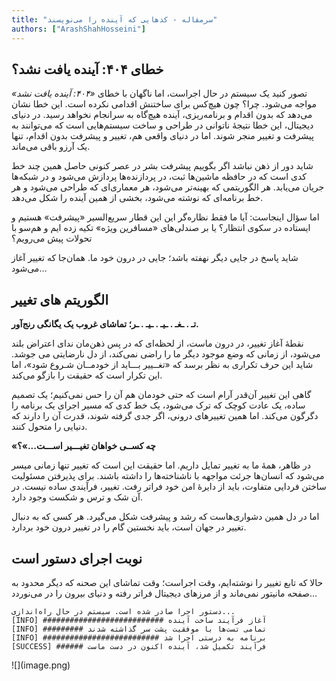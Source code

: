 ```yaml
---
title: "سرمقاله - کدهایی که آینده را می‌نویسند"
authors: ["ArashShahHosseini"]
---
```


## خطای ۴۰۴: آینده یافت نشد؟

تصور کنید یک سیستم در حال اجراست، اما ناگهان با خطای *«۴۰۴: آینده یافت نشد»* مواجه می‌شود. چرا؟ چون هیچ‌کس برای ساختنش اقدامی نکرده است. این خطا نشان می‌دهد که بدون اقدام و برنامه‌ریزی، آینده هیچ‌گاه به سرانجام نخواهد رسید. در دنیای دیجیتال، این خطا نتیجۀ ناتوانی در طراحی و ساخت سیستم‌هایی است که می‌توانند به پیشرفت و تغییر منجر شوند. اما در دنیای واقعی هم، تغییر و پیشرفت بدون اقدام، تنها یک آرزو باقی می‌ماند.

شاید دور از ذهن نباشد اگر بگوییم پیشرفت بشر در عصر کنونی حاصل همین چند خط کدی است که در حافظه ماشین‌ها ثبت، در پردازنده‌ها پردازش می‌شود و در شبکه‌ها جریان می‌یابد. هر الگوریتمی که بهینه‌تر می‌شود، هر معماری‌ای که طراحی می‌شود و هر خط برنامه‌ای که نوشته می‌شود، بخشی از همین آینده 
را شکل می‌دهد.

اما سؤال اینجاست: آیا ما فقط نظاره‌گر این این قطار سریع‌السیر «پیشرفت» هستیم و ایستاده در سکوی انتظار؟ یا بر صندلی‌های «مسافرین ویژه» تکیه زده ایم و هم‌سو با تحولات پیش می‌رویم؟

شاید پاسخ در جایی دیگر نهفته باشد؛ جایی در درون خود ما. همان‌جا که تغییر آغاز می‌شود…

## الگوریتم های تغییر

**تـ . ـغـ . ـیـ . ـیـ . ـر؛  تماشای غروب یک یگانگی رنج‌آور.**

نقطهٔ آغاز تغییر، در درون ماست، از لحظه‌ای که در پس ذهن‌مان ندای اعتراض بلند می‌شود، از زمانی که وضع موجود دیگر ما را راضی نمی‌کند، از دل نارضایتی می جوشد. شاید این حرف تکراری به نظر برسد که «تغــییر بـــاید از خودمــان شـروع شود»،
 اما این تکرار است که
 حقیقت را بازگو می‌کند.

گاهی این تغییر آن‌قدر آرام است که حتی خودمان هم آن را حس نمی‌کنیم؛ یک تصمیم ساده، یک عادت کوچک که ترک می‌شود، یک خط کدی که مسیر اجرای یک برنامه را دگرگون می‌کند. اما همین تغییرهای درونی، اگر جدی گرفته شوند، قدرت آن را دارند که دنیایی را متحول کنند.

**«چه کســی خواهان تغیـــیر اســـت...»؟**

در ظاهر، همۀ ما به تغییر تمایل داریم. اما حقیقت این است که تغییر تنها زمانی میسر می‌شود که انسان‌ها جرئت مواجهه با ناشناخته‌ها را داشته باشند. برای پذیرفتن مسئولیت ساختن فردایی متفاوت، باید از دایرۀ امن خود فراتر رفت. تغییر، فرآیندی ساده نیست. در آن شک و ترس و شکست وجود دارد.

اما در دل همین دشواری‌هاست که رشد و پیشرفت شکل می‌گیرد. هر کسی که به دنبال تغییر در جهان است، باید نخستین گام را در تغییر درون خود بردارد.

## نوبت اجرای دستور است
حالا که تابع تغییر را نوشته‌ایم، وقت اجراست؛ وقت تماشای این صحنه که دیگر محدود به صفحه مانیتور نمی‌ماند و از مرزهای دیجیتال فراتر رفته و دنیای بیرون را در می‌نوردد...

```
دستور اجرا صادر شده است. سیستم در حال راه‌اندازی...
[INFO] ########################### آغاز فرآیند ساخت آینده
[INFO] ######### تمامی تست‌ها با موفقیت پشت سر گذاشته شدند
[INFO] ########################## برنامه به درستی اجرا شد
[SUCCESS] ###### فرآیند تکمیل شد، آینده اکنون در دست ماست
```

<div style={{textAlign: 'center'}}>
    <div style={{}}>![](image.png)</div>
</div>
